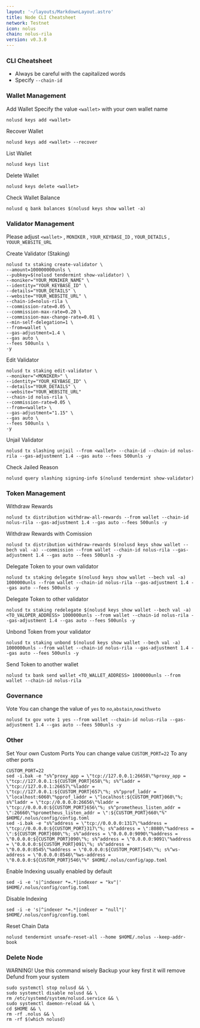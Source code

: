 ```yaml
---
layout: '~/layouts/MarkdownLayout.astro'
title: Node CLI Cheatsheet
network: Testnet
icon: nolus
chain: nolus-rila
version: v0.3.0
---
```


### CLI Cheatsheet

- Always be careful with the capitalized words
- Specify `--chain-id`

### Wallet Management

Add Wallet
Specify the value `<wallet>` with your own wallet name

```
nolusd keys add <wallet>
```

Recover Wallet
```
nolusd keys add <wallet> --recover
```

List Wallet
```
nolusd keys list
```

Delete Wallet
```
nolusd keys delete <wallet>
```

Check Wallet Balance
```
nolusd q bank balances $(nolusd keys show wallet -a)
```

### Validator Management

Please adjust `<wallet>` , `MONIKER` , `YOUR_KEYBASE_ID` , `YOUR_DETAILS` , `YOUUR_WEBSITE_URL`

Create Validator (Staking)
```
nolusd tx staking create-validator \
--amount=100000000unls \
--pubkey=$(nolusd tendermint show-validator) \
--moniker="YOUR_MONIKER_NAME" \
--identity="YOUR_KEYBASE_ID" \
--details="YOUR_DETAILS" \
--website="YOUR_WEBSITE_URL" \
--chain-id=nolus-rila \
--commission-rate=0.05 \
--commission-max-rate=0.20 \
--commission-max-change-rate=0.01 \
--min-self-delegation=1 \
--from=wallet \
--gas-adjustment=1.4 \
--gas auto \
--fees 500unls \
-y
```

Edit Validator
```
nolusd tx staking edit-validator \
--moniker="<MONIKER>" \
--identity="YOUR_KEYBASE_ID" \
--details="YOUR_DETAILS" \
--website="YOUR_WEBSITE_URL"
--chain-id nolus-rila \
--commission-rate=0.05 \
--from=<wallet> \
--gas-adjustment="1.15" \
--gas auto \
--fees 500unls \
-y
```


Unjail Validator
```
nolusd tx slashing unjail --from <wallet> --chain-id --chain-id nolus-rila --gas-adjustment 1.4 --gas auto --fees 500unls -y
```

Check Jailed Reason
```
nolusd query slashing signing-info $(nolusd tendermint show-validator)
```

### Token Management

Withdraw Rewards
```
nolusd tx distribution withdraw-all-rewards --from wallet --chain-id nolus-rila --gas-adjustment 1.4 --gas auto --fees 500unls -y
```

Withdraw Rewards with Comission
```
nolusd tx distribution withdraw-rewards $(nolusd keys show wallet --bech val -a) --commission --from wallet --chain-id nolus-rila --gas-adjustment 1.4 --gas auto --fees 500unls -y
```

Delegate Token to your own validator
```
nolusd tx staking delegate $(nolusd keys show wallet --bech val -a) 1000000unls --from wallet --chain-id nolus-rila --gas-adjustment 1.4 --gas auto --fees 500unls -y
```

Delegate Token to other validator
```
nolusd tx staking redelegate $(nolusd keys show wallet --bech val -a) <TO_VALOPER_ADDRESS> 1000000unls --from wallet --chain-id nolus-rila --gas-adjustment 1.4 --gas auto --fees 500unls -y
```

Unbond Token from your validator
```
nolusd tx staking unbond $(nolusd keys show wallet --bech val -a) 1000000unls --from wallet --chain-id nolus-rila --gas-adjustment 1.4 --gas auto --fees 500unls -y
```

Send Token to another wallet
```
nolusd tx bank send wallet <TO_WALLET_ADDRESS> 1000000unls --from wallet --chain-id nolus-rila
```

### Governance 

Vote
You can change the value of `yes` to `no`,`abstain`,`nowithveto`

```
nolusd tx gov vote 1 yes --from wallet --chain-id nolus-rila --gas-adjustment 1.4 --gas auto --fees 500unls -y
```

### Other

Set Your own Custom Ports
You can change value `CUSTOM_PORT=22` To any other ports
```
CUSTOM_PORT=22
sed -i.bak -e "s%^proxy_app = \"tcp://127.0.0.1:26658\"%proxy_app = \"tcp://127.0.0.1:${CUSTOM_PORT}658\"%; s%^laddr = \"tcp://127.0.0.1:26657\"%laddr = \"tcp://127.0.0.1:${CUSTOM_PORT}657\"%; s%^pprof_laddr = \"localhost:6060\"%pprof_laddr = \"localhost:${CUSTOM_PORT}060\"%; s%^laddr = \"tcp://0.0.0.0:26656\"%laddr = \"tcp://0.0.0.0:${CUSTOM_PORT}656\"%; s%^prometheus_listen_addr = \":26660\"%prometheus_listen_addr = \":${CUSTOM_PORT}660\"%" $HOME/.nolus/config/config.toml
sed -i.bak -e "s%^address = \"tcp://0.0.0.0:1317\"%address = \"tcp://0.0.0.0:${CUSTOM_PORT}317\"%; s%^address = \":8080\"%address = \":${CUSTOM_PORT}080\"%; s%^address = \"0.0.0.0:9090\"%address = \"0.0.0.0:${CUSTOM_PORT}090\"%; s%^address = \"0.0.0.0:9091\"%address = \"0.0.0.0:${CUSTOM_PORT}091\"%; s%^address = \"0.0.0.0:8545\"%address = \"0.0.0.0:${CUSTOM_PORT}545\"%; s%^ws-address = \"0.0.0.0:8546\"%ws-address = \"0.0.0.0:${CUSTOM_PORT}546\"%" $HOME/.nolus/config/app.toml
```

Enable Indexing usually enabled by default
```
sed -i -e 's|^indexer *=.*|indexer = "kv"|' $HOME/.nolus/config/config.toml
```

Disable Indexing
```
sed -i -e 's|^indexer *=.*|indexer = "null"|' $HOME/.nolus/config/config.toml
```

Reset Chain Data
```
nolusd tendermint unsafe-reset-all --home $HOME/.nolus --keep-addr-book
```

### Delete Node

WARNING! Use this command wisely 
Backup your key first it will remove Defund from your system

```
sudo systemctl stop nolusd && \
sudo systemctl disable nolusd && \
rm /etc/systemd/system/nolusd.service && \
sudo systemctl daemon-reload && \
cd $HOME && \
rm -rf .nolus && \
rm -rf $(which nolusd)
```
